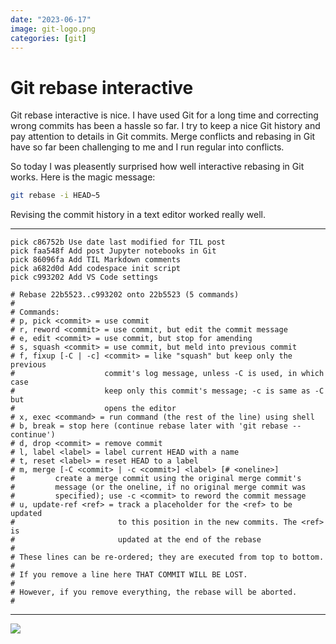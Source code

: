 ```yaml
---
date: "2023-06-17"
image: git-logo.png
categories: [git]
---
```


# Git rebase interactive

Git rebase interactive is nice. I have used Git for a long time and correcting wrong commits has been a hassle so far. I try to keep a nice Git history and pay attention to details in Git commits. Merge conflicts and rebasing in Git have so far been challenging to me and I run regular into conflicts.


So today I was pleasently surprised how well interactive rebasing in Git works. Here is the magic message:

```sh
git rebase -i HEAD~5
```

Revising the commit history in a text editor worked really well.

---

```
pick c86752b Use date last modified for TIL post
pick faa548f Add post Jupyter notebooks in Git
pick 86096fa Add TIL Markdown comments
pick a682d0d Add codespace init script
pick c993202 Add VS Code settings

# Rebase 22b5523..c993202 onto 22b5523 (5 commands)
#
# Commands:
# p, pick <commit> = use commit
# r, reword <commit> = use commit, but edit the commit message
# e, edit <commit> = use commit, but stop for amending
# s, squash <commit> = use commit, but meld into previous commit
# f, fixup [-C | -c] <commit> = like "squash" but keep only the previous
#                    commit's log message, unless -C is used, in which case
#                    keep only this commit's message; -c is same as -C but
#                    opens the editor
# x, exec <command> = run command (the rest of the line) using shell
# b, break = stop here (continue rebase later with 'git rebase --continue')
# d, drop <commit> = remove commit
# l, label <label> = label current HEAD with a name
# t, reset <label> = reset HEAD to a label
# m, merge [-C <commit> | -c <commit>] <label> [# <oneline>]
#         create a merge commit using the original merge commit's
#         message (or the oneline, if no original merge commit was
#         specified); use -c <commit> to reword the commit message
# u, update-ref <ref> = track a placeholder for the <ref> to be updated
#                       to this position in the new commits. The <ref> is
#                       updated at the end of the rebase
#
# These lines can be re-ordered; they are executed from top to bottom.
#
# If you remove a line here THAT COMMIT WILL BE LOST.
#
# However, if you remove everything, the rebase will be aborted.
#
```

---

![](git-logo.png)